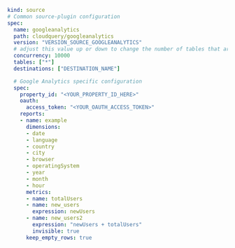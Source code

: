 ```yaml copy
kind: source
# Common source-plugin configuration
spec:
  name: googleanalytics
  path: cloudquery/googleanalytics
  version: "VERSION_SOURCE_GOOGLEANALYTICS"
  # adjust this value up or down to change the number of tables that are resolved in parallel
  concurrency: 10000
  tables: ["*"]
  destinations: ["DESTINATION_NAME"]

  # Google Analytics specific configuration
  spec:
    property_id: "<YOUR_PROPERTY_ID_HERE>"
    oauth:
      access_token: "<YOUR_OAUTH_ACCESS_TOKEN>"
    reports:
    - name: example
      dimensions:
      - date
      - language
      - country
      - city
      - browser
      - operatingSystem
      - year
      - month
      - hour
      metrics:
      - name: totalUsers
      - name: new_users
        expression: newUsers
      - name: new_users2
        expression: "newUsers + totalUsers"
        invisible: true
      keep_empty_rows: true
```
